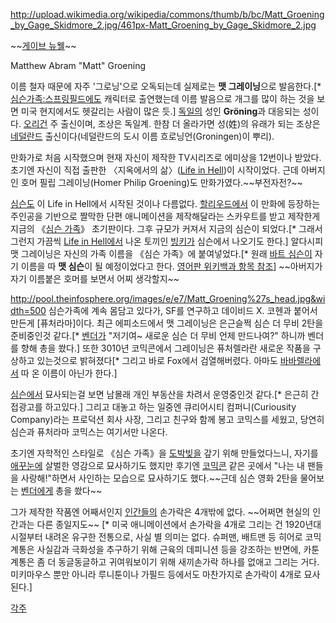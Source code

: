 http://upload.wikimedia.org/wikipedia/commons/thumb/b/bc/Matt_Groening_by_Gage_Skidmore_2.jpg/461px-Matt_Groening_by_Gage_Skidmore_2.jpg

~~[[게이브 뉴웰]]~~

Matthew Abram "Matt" Groening

이름 철자 때문에 자주 '그로닝'으로 오독되는데 실제로는 '''맷 그레이닝'''으로 발음한다.[* [[심슨가족:스프링필드]]에도 캐릭터로 출연했는데 이름 발음으로 개그를 많이 하는 것을 보면 미국 현지에서도 헷갈리는 사람이 많은 듯.] [[독일]]의 성인 '''Gröning'''과 대응되는 성이다. [[오리건]] 주 출신이며, 조상은 독일계. 한참 더 올라가면 성(姓)의 유래가 되는 조상은 [[네덜란드]] 출신이다(네덜란드의 도시 이름 흐로닝언(Groningen)이 뿌리).

만화가로 처음 시작했으며 현재 자신이 제작한 TV시리즈로 에미상을 12번이나 받았다. 초기엔 자신이 직접 출판한 〈지옥에서의 삶〉([[Life in Hell]])이 시작이었다. 근데 아버지인 호머 필립 그레이닝(Homer Philip Groening)도 만화가였다.~~부전자전?~~

[[심슨]]도 이 Life in Hell에서 시작된 것이나 다름없다. [[할리우드]]에서 이 만화에 등장하는 주인공을 기반으로 짤막한 단편 애니메이션을 제작해달라는 스카우트를 받고 제작한게 지금의 《[[심슨 가족]]》 초기판이다. 그후 규모가 커져서 지금의 심슨이 되었다.[* 그래서 그런지 가끔씩 [[Life in Hell]]에서 나온 토끼인 [[빙키]]가 심슨에서 나오기도 한다.] 알다시피 맷 그레이닝은 자신의 가족 이름을 《심슨 가족》에 붙여넣었다.[* 원래 [[바트 심슨]]이 자기 이름을 따 '''맷 심슨'''이 될 예정이었다고 한다. [http://en.wikipedia.org/wiki/Bart_Simpson 영어판 위키백과 항목 참조]] ~~아버지가 자기 이름붙은 호머를 보면서 어찌 생각할지~~

http://pool.theinfosphere.org/images/e/e7/Matt_Groening%27s_head.jpg&width=500
심슨가족에 계속 몸담고 있다가, SF를 연구하고 데이비드 X. 코헨과 붙어서 만든게 [퓨처라마]이다. 최근 에피소드에서 맷 그레이닝은 은근슬쩍 심슨 더 무비 2탄을 준비중인것 같다.[* [[벤더]]가 "저기여~ 새로운 심슨 더 무비 언제 만드나여?" 하니까 벤더를 향해 총을 쐈다.] 또한 3010년 코믹콘에서 그레이닝은 퓨처렐라란 새로운 작품을 구상하고 있는것으로 밝혀졌다[* 그리고 바로 Fox에서 검열해버렸다. 아마도 [[바바렐라]]에서 따 온 이름이 아닌가 한다.]

[[심슨]]에서 묘사되는걸 보면 남몰래 개인 부동산을 차려서 운영중인것 같다.[* 은근히 간접광고를 하고있다.] 그리고 대놓고 하는 일중엔 큐리어시티 컴퍼니(Curiousity Company)라는 프로덕션 회사 사장, 그리고 친구와 함께 봉고 코믹스를 세웠고, 당연히 심슨과 퓨처라마 코믹스는 여기서만 나온다.

초기엔 자학적인 스타일로 《심슨 가족》을 [[도박]][[빚]]을 갚기 위해 만들었다느니, 자기를 [[애꾸눈]]에 살벌한 영감으로 묘사하기도 했지만 후기엔 [[코믹콘]] 같은 곳에서 "나는 내 팬들을 사랑해!"하면서 사인하는 모습으로 묘사하기도 했다.~~근데 심슨 영화 2탄을 물어보는 [[벤더]]에게 총을 쐈다~~

그가 제작한 작품엔 어째서인지 [[인간]]들의 손가락은 4개밖에 없다. ~~어쩌면 현실의 인간과는 다른 종일지도~~ [* 미국 애니메이션에서 손가락을 4개로 그리는 건 1920년대 시절부터 내려온 유구한 전통으로, 사실 별 의미는 없다. 슈퍼맨, 배트맨 등 히어로 코믹계통은 사실감과 극화성을 추구하기 위해 근육의 데피니션 등을 강조하는 반면에, 카툰 계통은 좀 더 동글동글하고 귀여워보이기 위해 새끼손가락 하나를 없애고 그리는 거다. 미키마우스 뿐만 아니라 루니툰이나 가필드 등에서도 마찬가지로 손가락이 4개로 묘사된다.]

[[각주]]
